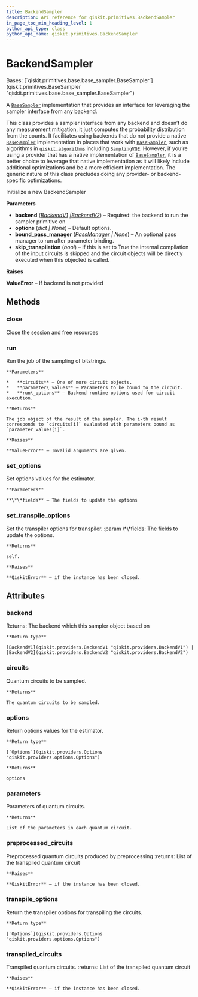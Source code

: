 ```yaml
---
title: BackendSampler
description: API reference for qiskit.primitives.BackendSampler
in_page_toc_min_heading_level: 1
python_api_type: class
python_api_name: qiskit.primitives.BackendSampler
---
```


# BackendSampler

<Class id="qiskit.primitives.BackendSampler" isDedicatedPage={true} github="https://github.com/qiskit/qiskit/tree/stable/0.22/qiskit/primitives/backend_sampler.py" signature="BackendSampler(backend, options=None, bound_pass_manager=None, skip_transpilation=False)" modifiers="class">
  Bases: [`qiskit.primitives.base.base_sampler.BaseSampler`](qiskit.primitives.BaseSampler "qiskit.primitives.base.base_sampler.BaseSampler")

  A [`BaseSampler`](qiskit.primitives.BaseSampler "qiskit.primitives.BaseSampler") implementation that provides an interface for leveraging the sampler interface from any backend.

  This class provides a sampler interface from any backend and doesn’t do any measurement mitigation, it just computes the probability distribution from the counts. It facilitates using backends that do not provide a native [`BaseSampler`](qiskit.primitives.BaseSampler "qiskit.primitives.BaseSampler") implementation in places that work with [`BaseSampler`](qiskit.primitives.BaseSampler "qiskit.primitives.BaseSampler"), such as algorithms in [`qiskit.algorithms`](algorithms#module-qiskit.algorithms "qiskit.algorithms") including [`SamplingVQE`](qiskit.algorithms.minimum_eigensolvers.SamplingVQE "qiskit.algorithms.minimum_eigensolvers.SamplingVQE"). However, if you’re using a provider that has a native implementation of [`BaseSampler`](qiskit.primitives.BaseSampler "qiskit.primitives.BaseSampler"), it is a better choice to leverage that native implementation as it will likely include additional optimizations and be a more efficient implementation. The generic nature of this class precludes doing any provider- or backend-specific optimizations.

  Initialize a new BackendSampler

  **Parameters**

  *   **backend** ([*BackendV1*](qiskit.providers.BackendV1 "qiskit.providers.BackendV1")  *|*[*BackendV2*](qiskit.providers.BackendV2 "qiskit.providers.BackendV2")) – Required: the backend to run the sampler primitive on
  *   **options** (*dict | None*) – Default options.
  *   **bound\_pass\_manager** ([*PassManager*](qiskit.transpiler.PassManager "qiskit.transpiler.PassManager") *| None*) – An optional pass manager to run after parameter binding.
  *   **skip\_transpilation** (*bool*) – If this is set to True the internal compilation of the input circuits is skipped and the circuit objects will be directly executed when this objected is called.

  **Raises**

  **ValueError** – If backend is not provided

  ## Methods

  <span id="qiskit-primitives-backendsampler-close" />

  ### close

  <Function id="qiskit.primitives.BackendSampler.close" signature="BackendSampler.close()">
    Close the session and free resources
  </Function>

  <span id="qiskit-primitives-backendsampler-run" />

  ### run

  <Function id="qiskit.primitives.BackendSampler.run" signature="BackendSampler.run(circuits, parameter_values=None, **run_options)">
    Run the job of the sampling of bitstrings.

    **Parameters**

    *   **circuits** – One of more circuit objects.
    *   **parameter\_values** – Parameters to be bound to the circuit.
    *   **run\_options** – Backend runtime options used for circuit execution.

    **Returns**

    The job object of the result of the sampler. The i-th result corresponds to `circuits[i]` evaluated with parameters bound as `parameter_values[i]`.

    **Raises**

    **ValueError** – Invalid arguments are given.
  </Function>

  <span id="qiskit-primitives-backendsampler-set-options" />

  ### set\_options

  <Function id="qiskit.primitives.BackendSampler.set_options" signature="BackendSampler.set_options(**fields)">
    Set options values for the estimator.

    **Parameters**

    **\*\*fields** – The fields to update the options
  </Function>

  <span id="qiskit-primitives-backendsampler-set-transpile-options" />

  ### set\_transpile\_options

  <Function id="qiskit.primitives.BackendSampler.set_transpile_options" signature="BackendSampler.set_transpile_options(**fields)">
    Set the transpiler options for transpiler. :param \*\*fields: The fields to update the options.

    **Returns**

    self.

    **Raises**

    **QiskitError** – if the instance has been closed.
  </Function>

  ## Attributes

  ### backend

  <Attribute id="qiskit.primitives.BackendSampler.backend">
    Returns: The backend which this sampler object based on

    **Return type**

    [BackendV1](qiskit.providers.BackendV1 "qiskit.providers.BackendV1") | [BackendV2](qiskit.providers.BackendV2 "qiskit.providers.BackendV2")
  </Attribute>

  ### circuits

  <Attribute id="qiskit.primitives.BackendSampler.circuits">
    Quantum circuits to be sampled.

    **Returns**

    The quantum circuits to be sampled.
  </Attribute>

  ### options

  <Attribute id="qiskit.primitives.BackendSampler.options">
    Return options values for the estimator.

    **Return type**

    [`Options`](qiskit.providers.Options "qiskit.providers.options.Options")

    **Returns**

    options
  </Attribute>

  ### parameters

  <Attribute id="qiskit.primitives.BackendSampler.parameters">
    Parameters of quantum circuits.

    **Returns**

    List of the parameters in each quantum circuit.
  </Attribute>

  ### preprocessed\_circuits

  <Attribute id="qiskit.primitives.BackendSampler.preprocessed_circuits">
    Preprocessed quantum circuits produced by preprocessing :returns: List of the transpiled quantum circuit

    **Raises**

    **QiskitError** – if the instance has been closed.
  </Attribute>

  ### transpile\_options

  <Attribute id="qiskit.primitives.BackendSampler.transpile_options">
    Return the transpiler options for transpiling the circuits.

    **Return type**

    [`Options`](qiskit.providers.Options "qiskit.providers.options.Options")
  </Attribute>

  ### transpiled\_circuits

  <Attribute id="qiskit.primitives.BackendSampler.transpiled_circuits">
    Transpiled quantum circuits. :returns: List of the transpiled quantum circuit

    **Raises**

    **QiskitError** – if the instance has been closed.
  </Attribute>
</Class>

